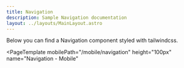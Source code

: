 ```yaml
---
title: Navigation
description: Sample Navigation documentation
layout: ../layouts/MainLayout.astro
---
```



<Description>
  Below you can find a Navigation component styled with tailwindcss.
</Description>

<PageTemplate height="100px" name="Navigation">
  <Navigation />
</PageTemplate>

<PageTemplate
  mobilePath="/mobile/navigation"
  height="100px"
  name="Navigation - Mobile"
>
  <Navigation />
</PageTemplate>
